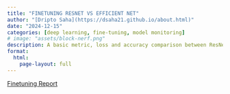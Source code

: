 ```yaml
---
title: "FINETUNING RESNET VS EFFICIENT NET"
author: "[Dripto Saha](https://dsaha21.github.io/about.html)"
date: "2024-12-15"
categories: [deep learning, fine-tuning, model monitoring]
# image: "assets/block-nerf.png"
description: A basic metric, loss and accuracy comparison between ResNet and Efficient Net on text data
format: 
  html:
    page-layout: full
---
```


[Finetuning Report](https://wandb.ai/driptosaha/Finetuning%20resnet/reports/FineTuning-ResNet-vs-EfficientNet--Vmlldzo3ODc4NTQ5)
<!-- <details>
    <summary>
        <strong>
            Featured on <a href="https://www.youtube.com/@TwoMinutePapers">Two Minute Papers</a>
        </strong>
    </summary>
    <br>
    <iframe width="560" height="315" src="https://www.youtube.com/embed/8AZhcnWOK7M?si=71EcyK15MsnwdS2w" title="YouTube video player" frameborder="0" allow="accelerometer; autoplay; clipboard-write; encrypted-media; gyroscope; picture-in-picture; web-share" allowfullscreen></iframe>
</details> -->

